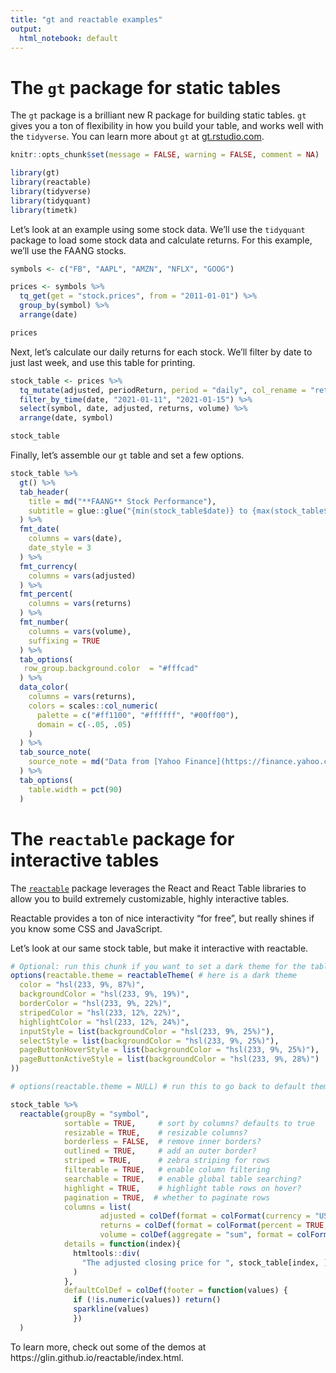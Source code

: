 ```yaml
---
title: "gt and reactable examples"
output:
  html_notebook: default
---
```


# The `gt` package for static tables

The `gt` package is a brilliant new R package for building static tables. `gt` gives you a ton of flexibility in how you build your table, and works well with the `tidyverse`. You can learn more about `gt` at [gt.rstudio.com](https://gt.rstudio.com/).


```r
knitr::opts_chunk$set(message = FALSE, warning = FALSE, comment = NA)

library(gt)
library(reactable)
library(tidyverse)
library(tidyquant)
library(timetk)
```


Let's look at an example using some stock data. We'll use the `tidyquant` package to load some stock data and calculate returns. For this example, we'll use the FAANG stocks.

```r
symbols <- c("FB", "AAPL", "AMZN", "NFLX", "GOOG")

prices <- symbols %>% 
  tq_get(get = "stock.prices", from = "2011-01-01") %>% 
  group_by(symbol) %>% 
  arrange(date)

prices
```

Next, let's calculate our daily returns for each stock. We'll filter by date to just last week, and use this table for printing.

```r
stock_table <- prices %>% 
  tq_mutate(adjusted, periodReturn, period = "daily", col_rename = "returns") %>% 
  filter_by_time(date, "2021-01-11", "2021-01-15") %>% 
  select(symbol, date, adjusted, returns, volume) %>%
  arrange(date, symbol)

stock_table
```

Finally, let's assemble our `gt` table and set a few options.

```r
stock_table %>% 
  gt() %>% 
  tab_header(
    title = md("**FAANG** Stock Performance"),
    subtitle = glue::glue("{min(stock_table$date)} to {max(stock_table$date)}")
  ) %>% 
  fmt_date(
    columns = vars(date),
    date_style = 3
  ) %>% 
  fmt_currency(
    columns = vars(adjusted)
  ) %>% 
  fmt_percent(
    columns = vars(returns)
  ) %>% 
  fmt_number(
    columns = vars(volume),
    suffixing = TRUE
  ) %>% 
  tab_options(
   row_group.background.color  = "#fffcad"
  ) %>% 
  data_color(
    columns = vars(returns),
    colors = scales::col_numeric(
      palette = c("#ff1100", "#ffffff", "#00ff00"),
      domain = c(-.05, .05)
    )
  ) %>% 
  tab_source_note(
    source_note = md("Data from [Yahoo Finance](https://finance.yahoo.com/) via the [tidyquant](https://business-science.github.io/tidyquant/) R package.")
  ) %>% 
  tab_options(
    table.width = pct(90)
  )
```


# The `reactable` package for interactive tables

The [`reactable`](https://glin.github.io/reactable/index.html) package leverages the React and React Table libraries to allow you to build extremely customizable, highly interactive tables.

Reactable provides a ton of nice interactivity "for free", but really shines if you know some CSS and JavaScript.

Let's look at our same stock table, but make it interactive with reactable.

```r
# Optional: run this chunk if you want to set a dark theme for the table
options(reactable.theme = reactableTheme( # here is a dark theme
  color = "hsl(233, 9%, 87%)",
  backgroundColor = "hsl(233, 9%, 19%)",
  borderColor = "hsl(233, 9%, 22%)",
  stripedColor = "hsl(233, 12%, 22%)",
  highlightColor = "hsl(233, 12%, 24%)",
  inputStyle = list(backgroundColor = "hsl(233, 9%, 25%)"),
  selectStyle = list(backgroundColor = "hsl(233, 9%, 25%)"),
  pageButtonHoverStyle = list(backgroundColor = "hsl(233, 9%, 25%)"),
  pageButtonActiveStyle = list(backgroundColor = "hsl(233, 9%, 28%)")
))

# options(reactable.theme = NULL) # run this to go back to default theme
```

```r
stock_table %>%
  reactable(groupBy = "symbol",
            sortable = TRUE,     # sort by columns? defaults to true
            resizable = TRUE,    # resizable columns?
            borderless = FALSE,  # remove inner borders?
            outlined = TRUE,     # add an outer border?
            striped = TRUE,      # zebra striping for rows
            filterable = TRUE,   # enable column filtering
            searchable = TRUE,   # enable global table searching?
            highlight = TRUE,    # highlight table rows on hover?
            pagination = TRUE,  # whether to paginate rows
            columns = list(
                    adjusted = colDef(format = colFormat(currency = "USD")),
                    returns = colDef(format = colFormat(percent = TRUE, digits = 2)),
                    volume = colDef(aggregate = "sum", format = colFormat(digits = 0))),
            details = function(index){
              htmltools::div(
                "The adjusted closing price for ", stock_table[index, ]$symbol, " on ", stock_table[index, ]$date, " was $", round(stock_table[index, ]$adjusted, 2), ", representing a ", round(stock_table[index, ]$returns*100, 2), "% change from the previous value."
              )
            },
            defaultColDef = colDef(footer = function(values) {
              if (!is.numeric(values)) return()
              sparkline(values)
              })
  )
```

To learn more, check out some of the demos at https://glin.github.io/reactable/index.html.

